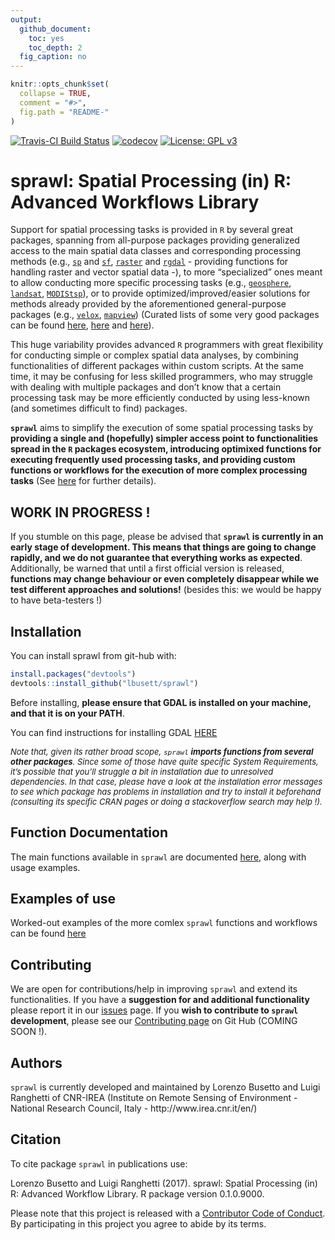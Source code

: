 ```yaml
---
output:
  github_document:
    toc: yes
    toc_depth: 2
  fig_caption: no
---
```


<!-- README.md is generated from README.Rmd. Please edit that file -->

```r
knitr::opts_chunk$set(
  collapse = TRUE,
  comment = "#>",
  fig.path = "README-"
)
```
[![Travis-CI Build Status](https://travis-ci.org/lbusett/sprawl.svg?branch=master)](https://travis-ci.org/lbusett/sprawl)
[![codecov](https://codecov.io/gh/lbusett/sprawl/branch/master/graph/badge.svg?token=0yWdr6gWG7)](https://codecov.io/gh/lbusett/sprawl)
[![License: GPL v3](https://img.shields.io/badge/License-GPL%20v3-blue.svg)](http://www.gnu.org/licenses/gpl-3.0)

# sprawl: Spatial Processing (in) R: Advanced Workflows Library

Support for spatial processing tasks is provided in `R` by several great packages, spanning 
from all-purpose packages providing generalized access to the main spatial data classes and
corresponding processing methods (e.g.,  [`sp`](https://CRAN.R-project.org/package=sp) and [`sf`](https://CRAN.R-project.org/package=sf), [`raster`](https://CRAN.R-project.org/package=raster) and [`rgdal`](https://CRAN.R-project.org/package=rgdal) - providing functions 
for handling raster and vector spatial data -), to more "specialized" ones meant to allow 
conducting more specific processing tasks (e.g., [`geosphere`](https://CRAN.R-project.org/package=geosphere), [`landsat`](https://CRAN.R-project.org/package=landsat), [`MODIStsp`](https://CRAN.R-project.org/package=MODIStsp)), or to provide 
optimized/improved/easier solutions for methods already provided by the aforementioned
general-purpose packages (e.g., [`velox`](https://CRAN.R-project.org/package=velox), [`mapview`](https://CRAN.R-project.org/package=mapview)) (Curated lists of 
some very good packages can be found [here](https://CRAN.R-project.org/view=Spatial), 
[here](https://ropensci.org/blog/blog/2016/11/22/geospatial-suite) and 
[here](https://github.com/ropensci/maptools)). 

This huge variability provides advanced `R` programmers with great flexibility for conducting 
simple or complex spatial data analyses, by combining functionalities of different packages within
custom scripts. At the same time, it may be confusing for less skilled programmers, who may struggle
with dealing with multiple packages and don't know that a certain processing task may be more
efficiently conducted by using less-known (and sometimes difficult to find) packages. 

**`sprawl`** aims to simplify the execution of some spatial processing tasks by **providing a 
single and (hopefully) simpler access point to functionalities spread in the `R` packages ecosystem, 
introducing optimixed functions for executing frequently used processing tasks, and providing 
custom functions or workflows for the execution of more complex processing tasks** (See [here](https://lbusett.github.io/sprawl/articles/sprawl.html) for further details). 

## **WORK IN PROGRESS !**

If you stumble on this page, please be advised that **`sprawl` is currently in an early stage 
of development. This means that things are going to change rapidly, and we do not guarantee 
that everything works as expected**. Additionally, be warned that until a first official version 
is released, __functions may change behaviour or even completely disappear while we test different 
approaches and solutions!__ (besides this: we would be happy to have beta-testers !)

## Installation

You can install sprawl from git-hub with:

```r
install.packages("devtools")
devtools::install_github("lbusett/sprawl")
```

Before installing, __please ensure that GDAL is installed on your machine, and that 
it is on your PATH__.

You can find instructions for installing GDAL 
[HERE](http://lbusett.github.io/MODIStsp/articles/installation.html#installing-gdal-1-11-1)


<font size="2"> _Note that, given its rather broad scope, `sprawl` **imports functions from
several other packages**. Since some of those have quite specific System Requirements, it's 
possible that you'll struggle a bit in installation due to unresolved dependencies. In that 
case, please have a look at the installation error messages to see which package has problems 
in installation and try to install it beforehand (consulting its specific CRAN pages or doing 
a stackoverflow search may help !)._ </font>

## Function Documentation

The main functions available in `sprawl` are documented 
[here](https://lbusett.github.io/sprawl/reference/index.html), along with usage
examples. 

## Examples of use

Worked-out examples of the more comlex `sprawl` functions and workflows can be found [here](https://lbusett.github.io/sprawl/docs/articles/examples.html)

## Contributing

We are open for contributions/help in improving `sprawl` and extend its functionalities. 
If you have a **suggestion for and additional functionality** please report it in our [issues](https://github.com/lbusett/sprawl/issues) page. 
If you **wish to contribute to `sprawl` development**, please see our [Contributing page](articles/articles/contributing.html) 
on Git Hub (COMING SOON !).

## Authors

`sprawl` is currently developed and maintained by Lorenzo Busetto and Luigi Ranghetti of 
CNR-IREA (Institute on Remote Sensing of Environment - National Research Council, Italy - 
http://www.irea.cnr.it/en/)

## Citation

To cite package `sprawl` in publications use:

  Lorenzo Busetto and Luigi Ranghetti (2017). sprawl: Spatial Processing (in) R: Advanced
  Workflow Library. R package version 0.1.0.9000.

Please note that this project is released with a [Contributor Code of Conduct](articles/articles/conduct.html).
By participating in this project you agree to abide by its terms.
